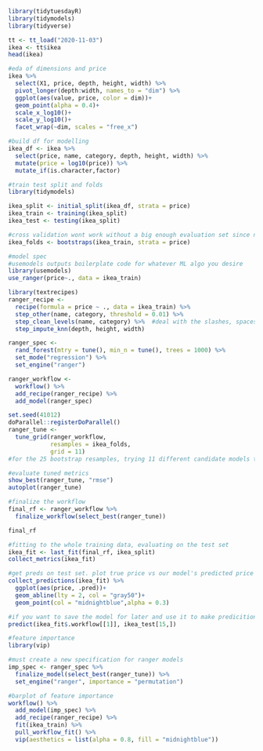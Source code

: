 ```r
library(tidytuesdayR)
library(tidymodels)
library(tidyverse)

tt <- tt_load("2020-11-03")
ikea <- tt$ikea
head(ikea)
```

```r
#eda of dimensions and price
ikea %>% 
  select(X1, price, depth, height, width) %>% 
  pivot_longer(depth:width, names_to = "dim") %>% 
  ggplot(aes(value, price, color = dim))+
  geom_point(alpha = 0.4)+
  scale_x_log10()+
  scale_y_log10()+
  facet_wrap(~dim, scales = "free_x")
```

```r
#build df for modelling
ikea_df <- ikea %>% 
  select(price, name, category, depth, height, width) %>% 
  mutate(price = log10(price)) %>% 
  mutate_if(is.character,factor)
```

```r
#train test split and folds
library(tidymodels) 

ikea_split <- initial_split(ikea_df, strata = price)
ikea_train <- training(ikea_split)
ikea_test <- testing(ikea_split)

#cross validation wont work without a big enough evaluation set since no replacement. use boostrapping instead.
ikea_folds <- bootstraps(ikea_train, strata = price)
```

```r
#model spec
#usemodels outputs boilerplate code for whatever ML algo you desire
library(usemodels)
use_ranger(price~., data = ikea_train)

```

```r
library(textrecipes)
ranger_recipe <- 
  recipe(formula = price ~ ., data = ikea_train) %>% 
  step_other(name, category, threshold = 0.01) %>% 
  step_clean_levels(name, category) %>%  #deal with the slashes, spaces, etc
  step_impute_knn(depth, height, width)

ranger_spec <- 
  rand_forest(mtry = tune(), min_n = tune(), trees = 1000) %>% 
  set_mode("regression") %>% 
  set_engine("ranger") 

ranger_workflow <- 
  workflow() %>% 
  add_recipe(ranger_recipe) %>% 
  add_model(ranger_spec) 

set.seed(41012)
doParallel::registerDoParallel()
ranger_tune <-
  tune_grid(ranger_workflow, 
            resamples = ikea_folds, 
            grid = 11)
#for the 25 bootstrap resamples, trying 11 different candidate models that have different values for mtry and min_n. trains on the analysis set for each bootstrap, and evaluates on assessment part 

```

```r
#evaluate tuned metrics
show_best(ranger_tune, "rmse")
autoplot(ranger_tune)
```

```r
#finalize the workflow
final_rf <- ranger_workflow %>% 
  finalize_workflow(select_best(ranger_tune))

final_rf

```

```r
#fitting to the whole training data, evaluating on the test set
ikea_fit <- last_fit(final_rf, ikea_split)
collect_metrics(ikea_fit)

#get preds on test set. plot true price vs our model's predicted price
collect_predictions(ikea_fit) %>% 
  ggplot(aes(price, .pred))+
  geom_abline(lty = 2, col = "gray50")+
  geom_point(col = "midnightblue",alpha = 0.3)
```

```r
#if you want to save the model for later and use it to make predicitions, it's in the workflow
predict(ikea_fit$.workflow[[1]], ikea_test[15,])
```

```r
#feature importance
library(vip)

#must create a new specification for ranger models
imp_spec <- ranger_spec %>% 
  finalize_model(select_best(ranger_tune)) %>% 
  set_engine("ranger", importance = "permutation")

#barplot of feature importance
workflow() %>% 
  add_model(imp_spec) %>% 
  add_recipe(ranger_recipe) %>% 
  fit(ikea_train) %>% 
  pull_workflow_fit() %>% 
  vip(aesthetics = list(alpha = 0.8, fill = "midnightblue"))
```











